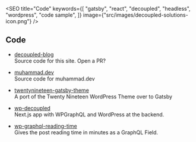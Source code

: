 

<SEO
  title="Code"
  keywords={[
    "gatsby",
    "react",
    "decoupled",
    "headless",
    "wordpress",
    "code sample",
  ]}
  image={"src/images/decoupled-solutions-icon.png"}
/>

<Container>

## Code  

- [decoupled-blog](https://github.com/m-muhsin/decoupled-blog)  
Source code for this site. Open a PR?

- [muhammad.dev](https://github.com/m-muhsin/muhammadmuhsin.com)  
Source code for muhammad.dev

- [twentynineteen-gatsby-theme](https://github.com/zgordon/twentynineteen-gatsby-theme)  
A port of the Twenty Nineteen WordPress Theme over to Gatsby

- [wp-decoupled](https://github.com/rtCamp/wp-decoupled)  
Next.js app with WPGraphQL and WordPress at the backend.

- [wp-graphql-reading-time](https://github.com/m-muhsin/wp-graphql-reading-time)  
Gives the post reading time in minutes as a GraphQL Field.

</Container>
